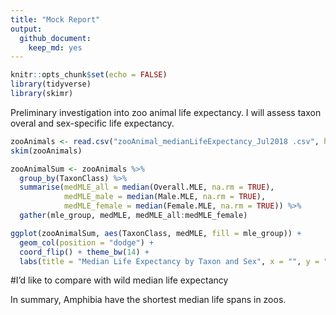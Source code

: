 ```yaml
---
title: "Mock Report"
output: 
  github_document: 
    keep_md: yes
---
```


```r
knitr::opts_chunk$set(echo = FALSE)
library(tidyverse)
library(skimr)
```

Preliminary investigation into zoo animal life expectancy.
I will assess taxon overal and sex-specific life expectancy.

```r
zooAnimals <- read.csv("zooAnimal_medianLifeExpectancy_Jul2018 .csv", header = TRUE)
skim(zooAnimals)
```



```r
zooAnimalSum <- zooAnimals %>% 
  group_by(TaxonClass) %>%
  summarise(medMLE_all = median(Overall.MLE, na.rm = TRUE),
            medMLE_male = median(Male.MLE, na.rm = TRUE),
            medMLE_female = median(Female.MLE, na.rm = TRUE)) %>%
  gather(mle_group, medMLE, medMLE_all:medMLE_female)

ggplot(zooAnimalSum, aes(TaxonClass, medMLE, fill = mle_group)) +
  geom_col(position = "dodge") +
  coord_flip() + theme_bw(14) +
  labs(title = "Median Life Expectancy by Taxon and Sex", x = "", y = "Median Life Expectancy (years)", fill = "")
```

#I'd like to compare with wild median life expectancy

In summary, Amphibia have the shortest median life spans in zoos.